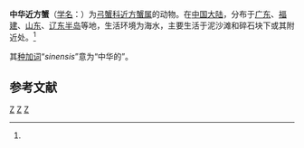 {{Speciesbox 
| taxon = Hemigrapsus sinensis
| authority = Rathbun, 1929<ref name='id12000'>{{cite web| url =http://www.bioinfo.cn/db05/BjdwSpecies.php?action=view&id=12000| title =中华近方蟹| work =《中国动物物种编目数据库》| publisher =中国科学院微生物研究所| author =中国科学院动物研究所| accessdate =2009-04-28| deadurl =yes| archiveurl =https://web.archive.org/web/20160305040541/http://www.bioinfo.cn/db05/BjdwSpecies.php?action=view&id=12000| archivedate =2016-03-05}}</ref>
}}

'''中华近方蟹'''（[[学名|学名]]：{{lang|la|''Hemigrapsus sinensis''}}）为[[弓蟹科|弓蟹科]][[近方蟹属|近方蟹属]]的动物。在[[中国大陆|中国大陆]]，分布于[[广东|广东]]、[[福建|福建]]、[[山东|山东]]、[[辽东半岛|辽东半岛]]等地，生活环境为海水，主要生活于泥沙滩和碎石块下或其附近处。<ref name='id12000'/>

其[[种加词|种加词]]“''sinensis''”意为“中华的”。

== 参考文献 ==
{{reflist}}

{{Taxonbar}}

[[Category:1929年描述的动物|Z]]
[[Category:近方蟹属|Z]]
[[Category:中國甲殼動物|Z]]